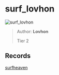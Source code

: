 
# surf_lovhon

![surf_lovhon](https://raw.githubusercontent.com/Sayt123/SurfMapPics/Maps-and-bonuses/csgo/surf_lovhon.jpg)

> Author: **Lovhon**
>
> Tier 2

## Records

[surfheaven](https://surfheaven.eu/map/surf_lovhon)
